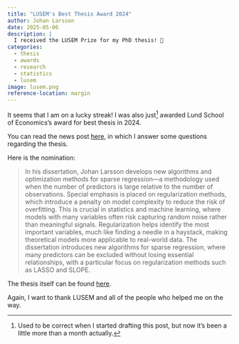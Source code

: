```yaml
---
title: "LUSEM's Best Thesis Award 2024"
author: Johan Larsson
date: 2025-05-06
description: |
  I received the LUSEM Prize for my PhD thesis! 🚀
categories:
  - thesis
  - awards
  - research
  - statistics
  - lusem
image: lusem.png
reference-location: margin
---
```


It seems that I am on a lucky streak! I was also just^[Used to be correct
when I started drafting this post, but now it's been a little more than a month actually.] awarded
Lund School of Economics's award for best thesis in 2024.

You can read the news post
[here](https://www.lusem.lu.se/article/lusems-best-thesis-award-2024-goes-johan-larsson),
in which I answer some questions regarding the thesis.

Here is the nomination:

> In his dissertation, Johan Larsson develops new algorithms and optimization
> methods for sparse regression—a methodology used when the number of
> predictors is large relative to the number of observations. Special emphasis
> is placed on regularization methods, which introduce a penalty on model
> complexity to reduce the risk of overfitting. This is crucial in statistics
> and machine learning, where models with many variables often risk capturing
> random noise rather than meaningful signals. Regularization helps identify
> the most important variables, much like finding a needle in a haystack,
> making theoretical models more applicable to real-world data. The
> dissertation introduces new algorithms for sparse regression, where many
> predictors can be excluded without losing essential relationships, with a
> particular focus on regularization methods such as LASSO and SLOPE.

The thesis itself can be found
[here](https://lup.lub.lu.se/search/publication/0b9c97e8-5f65-43eb-9f7a-c4f237568370).

Again, I want to thank LUSEM and all of the people who helped me on the way.

